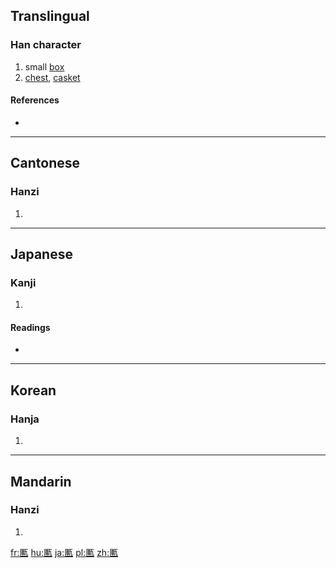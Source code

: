 {{also|匦}}
==Translingual==

===Han character===
{{Han char|rn=22|rad=匚|as=09|sn=11|four=71711|canj=SJJN|ids=⿷匚軌}}

# small [[box]]
# [[chest]], [[casket]]

====References====
* {{Han ref|kx=0154.090|dkj=02639|dj=0346.140|hdz=10087.080|uh=532D|ud=21293|bh=D46F|bd=54383}}

----

==Cantonese==

===Hanzi===
{{yue-hanzi|jyut=gwai2|y=gwai2|sim=匦}}

# {{defn|lang=yue|sort=匚09}}

----

==Japanese==

===Kanji===
{{ja-kanji|grade=|rs=匚09}}

# {{defn|lang=ja|sort=匚09}}

====Readings====
* {{ja-readings|on=[[き]] (ki)|kun=[[はこ]] (hako), [[くくる]] (kukuru)}}

----

==Korean==

===Hanja===
{{ko-hanja|hangeul=궤|rv=gwe|mr=kwe}}

# {{defn|lang=ko|sort=匚09}}

----

==Mandarin==

===Hanzi===
{{cmn-hanzi|sim=匦|pin=[[guǐ]] ([[gui3]])|wg=kuei<sup>3</sup>}}

# {{defn|lang=cmn|sort=匚09}}

[[fr:匭]]
[[hu:匭]]
[[ja:匭]]
[[pl:匭]]
[[zh:匭]]